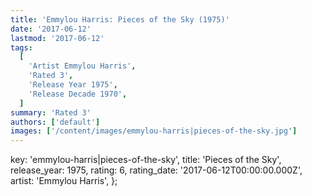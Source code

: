```yaml
---
title: 'Emmylou Harris: Pieces of the Sky (1975)'
date: '2017-06-12'
lastmod: '2017-06-12'
tags:
  [
    'Artist Emmylou Harris',
    'Rated 3',
    'Release Year 1975',
    'Release Decade 1970',
  ]
summary: 'Rated 3'
authors: ['default']
images: ['/content/images/emmylou-harris|pieces-of-the-sky.jpg']
---
```


  key: 'emmylou-harris|pieces-of-the-sky',
  title: 'Pieces of the Sky',
  release_year: 1975,
  rating: 6,
  rating_date: '2017-06-12T00:00:00.000Z',
  artist: 'Emmylou Harris',
};

<MusicRating data={data} />
